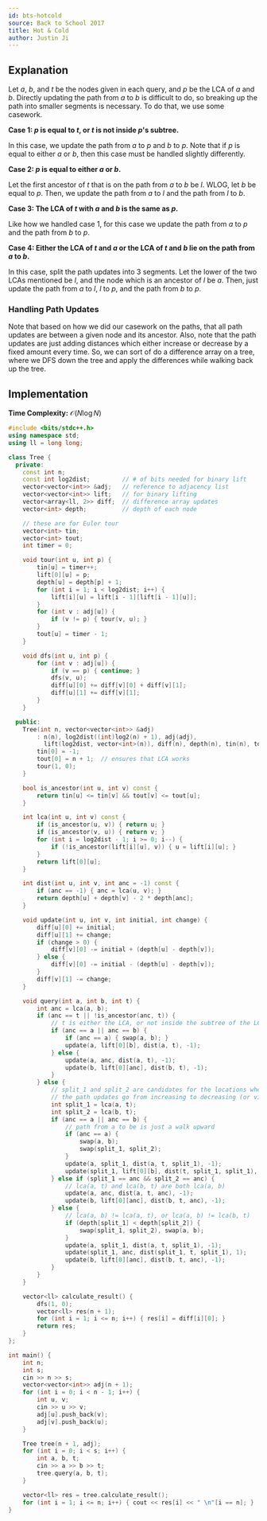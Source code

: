 ```yaml
---
id: bts-hotcold
source: Back to School 2017
title: Hot & Cold
author: Justin Ji
---
```


## Explanation

Let $a$, $b$, and $t$ be the nodes given in each query, and $p$ be
the LCA of $a$ and $b$. Directly updating the path from $a$
to $b$ is difficult to do, so breaking up the path into smaller segments
is necessary. To do that, we use some casework.

**Case 1: $p$ is equal to $t$, or $t$ is not inside $p$'s subtree.**

In this case, we update the path from $a$ to $p$ and
$b$ to $p$. Note that if $p$ is equal to either $a$ or $b$,
then this case must be handled slightly differently.

**Case 2: $p$ is equal to either $a$ or $b$.**

Let the first ancestor of $t$ that is on the path from $a$ to $b$
be $l$. WLOG, let $b$ be equal to $p$. Then, we update the path from
$a$ to $l$ and the path from $l$ to $b$.

**Case 3: The LCA of $t$ with $a$ and $b$ is the same as $p$.**

Like how we handled case 1, for this case we update the path from $a$ to
$p$ and the path from $b$ to $p$.

**Case 4: Either the LCA of $t$ and $a$ or the LCA of $t$ and $b$ lie on the path from $a$ to $b$.**

In this case, split the path updates into 3 segments. Let the lower of the two LCAs mentioned
be $l$, and the node which is an ancestor of $l$ be $a$. Then, just update the path from
$a$ to $l$, $l$ to $p$, and the path from $b$ to $p$.

### Handling Path Updates

Note that based on how we did our casework on the paths, that all path updates are between a given
node and its ancestor. Also, note that the path updates are just adding distances which either increase
or decrease by a fixed amount every time. So, we can sort of do a difference array on a tree, where we DFS
down the tree and apply the differences while walking back up the tree.

## Implementation

**Time Complexity:** $\mathcal{O}(N\log{N})$

<LanguageSection>
<CPPSection>

```cpp
#include <bits/stdc++.h>
using namespace std;
using ll = long long;

class Tree {
  private:
	const int n;
	const int log2dist;         // # of bits needed for binary lift
	vector<vector<int>> &adj;   // reference to adjacency list
	vector<vector<int>> lift;   // for binary lifting
	vector<array<ll, 2>> diff;  // difference array updates
	vector<int> depth;          // depth of each node

	// these are for Euler tour
	vector<int> tin;
	vector<int> tout;
	int timer = 0;

	void tour(int u, int p) {
		tin[u] = timer++;
		lift[0][u] = p;
		depth[u] = depth[p] + 1;
		for (int i = 1; i < log2dist; i++) {
			lift[i][u] = lift[i - 1][lift[i - 1][u]];
		}
		for (int v : adj[u]) {
			if (v != p) { tour(v, u); }
		}
		tout[u] = timer - 1;
	}

	void dfs(int u, int p) {
		for (int v : adj[u]) {
			if (v == p) { continue; }
			dfs(v, u);
			diff[u][0] += diff[v][0] + diff[v][1];
			diff[u][1] += diff[v][1];
		}
	}

  public:
	Tree(int n, vector<vector<int>> &adj)
	    : n(n), log2dist((int)log2(n) + 1), adj(adj),
	      lift(log2dist, vector<int>(n)), diff(n), depth(n), tin(n), tout(n) {
		tin[0] = -1;
		tout[0] = n + 1;  // ensures that LCA works
		tour(1, 0);
	}

	bool is_ancestor(int u, int v) const {
		return tin[u] <= tin[v] && tout[v] <= tout[u];
	}

	int lca(int u, int v) const {
		if (is_ancestor(u, v)) { return u; }
		if (is_ancestor(v, u)) { return v; }
		for (int i = log2dist - 1; i >= 0; i--) {
			if (!is_ancestor(lift[i][u], v)) { u = lift[i][u]; }
		}
		return lift[0][u];
	}

	int dist(int u, int v, int anc = -1) const {
		if (anc == -1) { anc = lca(u, v); }
		return depth[u] + depth[v] - 2 * depth[anc];
	}

	void update(int u, int v, int initial, int change) {
		diff[u][0] += initial;
		diff[u][1] += change;
		if (change > 0) {
			diff[v][0] -= initial + (depth[u] - depth[v]);
		} else {
			diff[v][0] -= initial - (depth[u] - depth[v]);
		}
		diff[v][1] -= change;
	}

	void query(int a, int b, int t) {
		int anc = lca(a, b);
		if (anc == t || !is_ancestor(anc, t)) {
			// t is either the LCA, or not inside the subtree of the LCA
			if (anc == a || anc == b) {
				if (anc == a) { swap(a, b); }
				update(a, lift[0][b], dist(a, t), -1);
			} else {
				update(a, anc, dist(a, t), -1);
				update(b, lift[0][anc], dist(b, t), -1);
			}
		} else {
			// split_1 and split_2 are candidates for the locations where
			// the path updates go from increasing to decreasing (or vice versa)
			int split_1 = lca(a, t);
			int split_2 = lca(b, t);
			if (anc == a || anc == b) {
				// path from a to be is just a walk upward
				if (anc == a) {
					swap(a, b);
					swap(split_1, split_2);
				}
				update(a, split_1, dist(a, t, split_1), -1);
				update(split_1, lift[0][b], dist(t, split_1, split_1), 1);
			} else if (split_1 == anc && split_2 == anc) {
				// lca(a, t) and lca(b, t) are both lca(a, b)
				update(a, anc, dist(a, t, anc), -1);
				update(b, lift[0][anc], dist(b, t, anc), -1);
			} else {
				// lca(a, b) != lca(a, t), or lca(a, b) != lca(b, t)
				if (depth[split_1] < depth[split_2]) {
					swap(split_1, split_2), swap(a, b);
				}
				update(a, split_1, dist(a, t, split_1), -1);
				update(split_1, anc, dist(split_1, t, split_1), 1);
				update(b, lift[0][anc], dist(b, t, anc), -1);
			}
		}
	}

	vector<ll> calculate_result() {
		dfs(1, 0);
		vector<ll> res(n + 1);
		for (int i = 1; i <= n; i++) { res[i] = diff[i][0]; }
		return res;
	}
};

int main() {
	int n;
	int s;
	cin >> n >> s;
	vector<vector<int>> adj(n + 1);
	for (int i = 0; i < n - 1; i++) {
		int u, v;
		cin >> u >> v;
		adj[u].push_back(v);
		adj[v].push_back(u);
	}

	Tree tree(n + 1, adj);
	for (int i = 0; i < s; i++) {
		int a, b, t;
		cin >> a >> b >> t;
		tree.query(a, b, t);
	}

	vector<ll> res = tree.calculate_result();
	for (int i = 1; i <= n; i++) { cout << res[i] << " \n"[i == n]; }
}
```

</CPPSection>
</LanguageSection>
